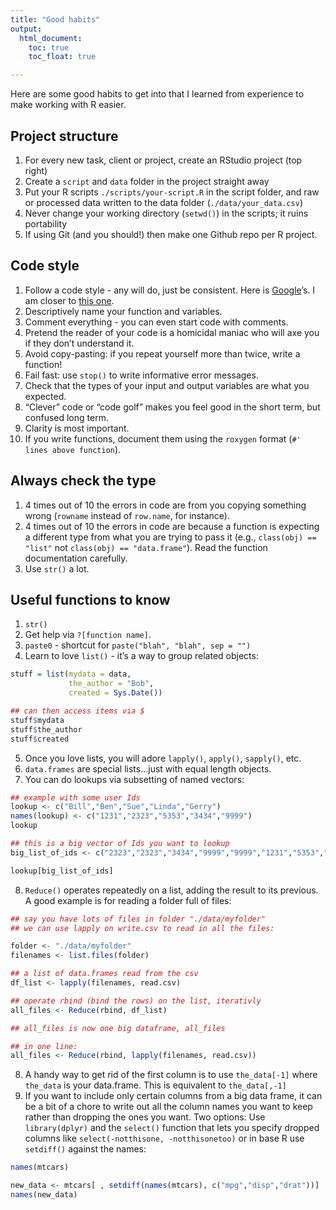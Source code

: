 ```yaml
---
title: "Good habits"
output:
  html_document:
    toc: true
    toc_float: true

---
```


Here are some good habits to get into that I learned from experience to make working with R easier.

## Project structure

1. For every new task, client or project, create an RStudio project (top right)
2. Create a `script` and `data` folder in the project straight away
3. Put your R scripts `./scripts/your-script.R` in the script folder, and raw or processed data written to the data folder (`./data/your_data.csv`)
4. Never change your working directory (`setwd()`) in the scripts; it ruins portability
5. If using Git (and you should!) then make one Github repo per R project.

## Code style

1. Follow a code style - any will do, just be consistent.  Here is [Google](https://google.github.io/styleguide/Rguide.xml)'s. I am closer to [this one](http://adv-r.had.co.nz/Style.html).
2. Descriptively name your function and variables.
3. Comment everything - you can even start code with comments.
4. Pretend the reader of your code is a homicidal maniac who will axe you if they don't understand it.
5. Avoid copy-pasting: if you repeat yourself more than twice, write a function!
6. Fail fast: use `stop()` to write informative error messages.
7. Check that the types of your input and output variables are what you expected.
8. "Clever" code or "code golf" makes you feel good in the short term, but confused long term. 
9. Clarity is most important.
10. If you write functions, document them using the `roxygen` format (`#' lines above function`). 

## Always check the type

1. 4 times out of 10 the errors in code are from you copying something wrong (`rowname` instead of `row.name`, for instance).
2. 4 times out of 10 the errors in code are because a function is expecting a different type from what you are trying to pass it (e.g., `class(obj) == "list"` not `class(obj) == "data.frame"`).  Read the function documentation carefully. 
3. Use `str()` a lot.

## Useful functions to know

1. `str()`
2. Get help via `?[function name]`.
3. `paste0` - shortcut for `paste("blah", "blah", sep = "")`
4. Learn to love `list()` - it's a way to group related objects:

```r
stuff = list(mydata = data, 
             the_author = "Bob",
             created = Sys.Date())

## can then access items via $
stuff$mydata
stuff$the_author
stuff$created
```
5. Once you love lists, you will adore `lapply()`, `apply()`, `sapply()`, etc.
6. `data.frames` are special lists...just with equal length objects.
7. You can do lookups via subsetting of named vectors:

```r
## example with some user Ids
lookup <- c("Bill","Ben","Sue","Linda","Gerry")
names(lookup) <- c("1231","2323","5353","3434","9999")
lookup

## this is a big vector of Ids you want to lookup
big_list_of_ids <- c("2323","2323","3434","9999","9999","1231","5353","9999","2323","1231","9999")

lookup[big_list_of_ids]
```

8. `Reduce()` operates repeatedly on a list, adding the result to its previous. A good example is for reading a folder full of files:

```r
## say you have lots of files in folder "./data/myfolder"
## we can use lapply on write.csv to read in all the files:

folder <- "./data/myfolder"
filenames <- list.files(folder)

## a list of data.frames read from the csv
df_list <- lapply(filenames, read.csv)

## operate rbind (bind the rows) on the list, iterativly
all_files <- Reduce(rbind, df_list)

## all_files is now one big dataframe, all_files

## in one line:
all_files <- Reduce(rbind, lapply(filenames, read.csv))
```
8. A handy way to get rid of the first column is to use `the_data[-1]` where `the_data` is your data.frame.  This is equivalent to `the_data[,-1]`
9. If you want to include only certain columns from a big data frame, it can be a bit of a chore to write out all the column names you want to keep rather than dropping the ones you want.  Two options: Use `library(dplyr)` and the `select()` function that lets you specify dropped columns like `select(-notthisone, -notthisonetoo)` or in base R use `setdiff()` against the names:

```r
names(mtcars)

new_data <- mtcars[ , setdiff(names(mtcars), c("mpg","disp","drat"))]
names(new_data)
```